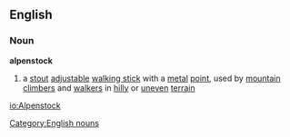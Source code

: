 ==English==
===Noun===
'''alpenstock'''
#a [[stout]] [[adjustable]] [[walking stick]] with a [[metal]] [[point]], used by [[mountain climber]]s and [[walker]]s in [[hilly]] or [[uneven]] [[terrain]]
[[Category:English nouns]]

[[io:Alpenstock]]